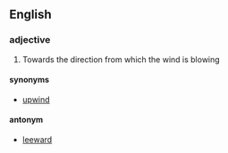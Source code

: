 ==English==
===adjective===
# Towards the direction from which the wind is blowing
====synonyms====
*[[upwind]]
====antonym====
*[[leeward]]